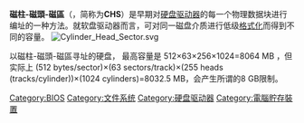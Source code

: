 {{Multiple issues|
{{unreferenced|time=2017-03-26T02:40:29+00:00}}
{{Expand language|1=en|time=2020-07-28T05:54:17+00:00}}
}}
{{noteTA|G1=IT}}
'''磁柱-磁頭-磁區'''（{{lang-en|Cylinder-head-sector}}，简称为'''CHS'''）是早期对[[硬盘驱动器|硬盘驱动器]]的每一个物理数据块进行编址的一种方法。就软盘驱动器而言，可对同一磁盘介质进行低级[[格式化|格式化]]而得到不同的容量。
[[Image:Cylinder_Head_Sector.svg|right]]

以磁柱-磁頭-磁區寻址的硬盘， 最高容量是 512×63×256×1024=8064 MB ，但实际上 (512 bytes/sector)×(63 sectors/track)×(255 heads (tracks/cylinder))×(1024 cylinders)=8032.5 MB，会产生所谓的8  GB限制。

[[Category:BIOS|Category:BIOS]]
[[Category:文件系统|Category:文件系统]]
[[Category:硬盘驱动器|Category:硬盘驱动器]]
[[Category:電腦貯存裝置|Category:電腦貯存裝置]]